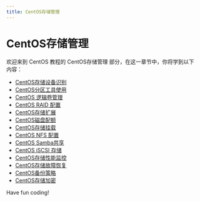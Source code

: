 ```yaml
---
title: CentOS存储管理
---
```


# CentOS存储管理

欢迎来到 CentOS 教程的 CentOS存储管理 部分，在这一章节中，你将学到以下内容：

- [CentOS存储设备识别](./0-centos-storage-device-identification.mdx)
- [CentOS分区工具使用](./1-use-centos-partition-tool.mdx)
- [CentOS 逻辑卷管理](./2-centos-logical-volume-management.mdx)
- [CentOS RAID 配置](./3-centos-raid-configuration.mdx)
- [CentOS存储扩展](./4-centos-storage-expansion.mdx)
- [CentOS磁盘配额](./5-centos-disk-quota.mdx)
- [CentOS存储挂载](./6-centos-storage-mount.mdx)
- [CentOS NFS 配置](./7-centos-nfs-configuration.mdx)
- [CentOS Samba共享](./8-centos-samba-share.mdx)
- [CentOS iSCSI 存储](./9-centos-iscsi-storage.mdx)
- [CentOS存储性能监控](./10-centos-storage-performance-monitoring.mdx)
- [CentOS存储故障恢复](./11-centos-storage-failure-recovery.mdx)
- [CentOS备份策略](./12-centos-backup-strategy.mdx)
- [CentOS存储加密](./13-centos-storage-encryption.mdx)

Have fun coding!